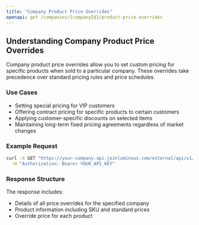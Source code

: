 ```yaml
---
title: "Company Product Price Overrides"
openapi: get /companies/{companyId}/product-price-overrides
---
```


## Understanding Company Product Price Overrides

Company product price overrides allow you to set custom pricing for specific products when sold to a particular company.
These overrides take precedence over standard pricing rules and price schedules.

### Use Cases

- Setting special pricing for VIP customers
- Offering contract pricing for specific products to certain customers
- Applying customer-specific discounts on selected items
- Maintaining long-term fixed pricing agreements regardless of market changes

### Example Request

```bash
curl -X GET "https://your-company.api.joinluminous.com/external/api/v1/companies/123456/product-price-overrides" \
  -H "Authorization: Bearer YOUR_API_KEY"
```

### Response Structure

The response includes:

- Details of all price overrides for the specified company
- Product information including SKU and standard prices
- Override price for each product